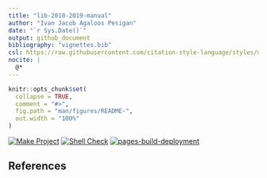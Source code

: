 ```yaml
---
title: "lib-2010-2019-manual"
author: "Ivan Jacob Agaloos Pesigan"
date: "`r Sys.Date()`"
output: github_document
bibliography: "vignettes.bib"
csl: https://raw.githubusercontent.com/citation-style-language/styles/master/apa.csl
nocite: |
  @*
---
```


<!-- README.md is generated from .setup/readme/README.Rmd. Please edit that file -->

```r
knitr::opts_chunk$set(
  collapse = TRUE,
  comment = "#>",
  fig.path = "man/figures/README-",
  out.width = "100%"
)
```

<!-- badges: start -->
[![Make Project](https://github.com/ijapesigan/lib-2010-2019-manual/actions/workflows/make.yml/badge.svg)](https://github.com/ijapesigan/lib-2010-2019-manual/actions/workflows/make.yml)
[![Shell Check](https://github.com/ijapesigan/lib-2010-2019-manual/actions/workflows/shellcheck.yml/badge.svg)](https://github.com/ijapesigan/lib-2010-2019-manual/actions/workflows/shellcheck.yml)
[![pages-build-deployment](https://github.com/ijapesigan/lib-2010-2019-manual/actions/workflows/pages/pages-build-deployment/badge.svg)](https://github.com/ijapesigan/lib-2010-2019-manual/actions/workflows/pages/pages-build-deployment)
<!-- badges: end -->

## References

